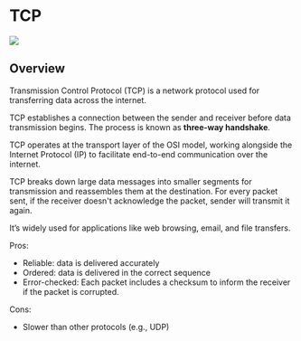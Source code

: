 # TCP

![](./protocols.drawio.svg)

## Overview

Transmission Control Protocol (TCP) is a network protocol used for transferring data across the internet.

TCP establishes a connection between the sender and receiver before data transmission begins. The process is known as **three-way handshake**.

TCP operates at the transport layer of the OSI model, working alongside the Internet Protocol (IP) to facilitate end-to-end communication over the internet.

TCP breaks down large data messages into smaller segments for transmission and reassembles them at the destination. For every packet sent, if the receiver doesn't acknowledge the packet, sender will transmit it again.

It’s widely used for applications like web browsing, email, and file transfers.

Pros:
- Reliable: data is delivered accurately
- Ordered: data is delivered in the correct sequence
- Error-checked: Each packet includes a checksum to inform the receiver if the packet is corrupted.

Cons:
- Slower than other protocols (e.g., UDP)

